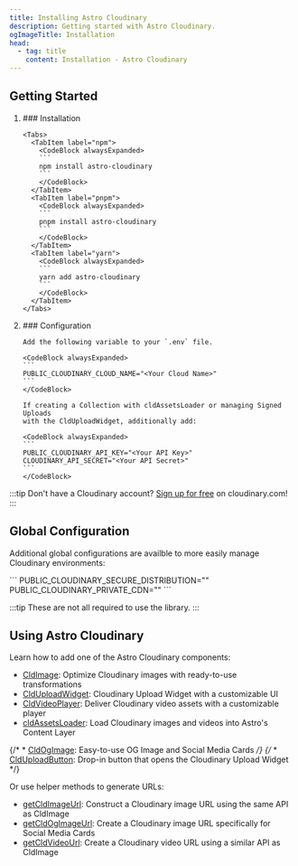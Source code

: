 ```yaml
---
title: Installing Astro Cloudinary
description: Getting started with Astro Cloudinary.
ogImageTitle: Installation
head:
  - tag: title
    content: Installation - Astro Cloudinary
---
```





## Getting Started

<Steps>
<ol class="!mt-10">
  <li>
    ### Installation

    <Tabs>
      <TabItem label="npm">
        <CodeBlock alwaysExpanded>
        ```
        npm install astro-cloudinary
        ```
        </CodeBlock>
      </TabItem>
      <TabItem label="pnpm">
        <CodeBlock alwaysExpanded>
        ```
        pnpm install astro-cloudinary
        ```
        </CodeBlock>
      </TabItem>
      <TabItem label="yarn">
        <CodeBlock alwaysExpanded>
        ```
        yarn add astro-cloudinary
        ```
        </CodeBlock>
      </TabItem>
    </Tabs>
  </li>
  <li>
    ### Configuration

    Add the following variable to your `.env` file.

    <CodeBlock alwaysExpanded>
    ```
    PUBLIC_CLOUDINARY_CLOUD_NAME="<Your Cloud Name>"
    ```
    </CodeBlock>

    If creating a Collection with cldAssetsLoader or managing Signed Uploads
    with the CldUploadWidget, additionally add:

    <CodeBlock alwaysExpanded>
    ```
    PUBLIC_CLOUDINARY_API_KEY="<Your API Key>"
    CLOUDINARY_API_SECRET="<Your API Secret>"
    ```
    </CodeBlock>
  </li>
</ol>
</Steps>

:::tip
Don't have a Cloudinary account? <a href="https://cloudinary.com/users/register_free?utm_campaign=devx_astrocloudinary&utm_medium=referral&utm_source=astrocloudinary">Sign up for free</a> on cloudinary.com!
:::

## Global Configuration

Additional global configurations are availble to more easily manage
Cloudinary environments:

<CodeBlock alwaysExpanded>
```
PUBLIC_CLOUDINARY_SECURE_DISTRIBUTION="<Your Secure Distribution / CNAME>"
PUBLIC_CLOUDINARY_PRIVATE_CDN="<true|false>"
```
</CodeBlock>

:::tip
These are not all required to use the library.
:::

## Using Astro Cloudinary

Learn how to add one of the Astro Cloudinary components:

* [CldImage](/cldimage/basic-usage): Optimize Cloudinary images with ready-to-use transformations
* [CldUploadWidget](/clduploadwidget/basic-usage): Cloudinary Upload Widget with a customizable UI
* [CldVideoPlayer](/cldvideoplayer/basic-usage): Deliver Cloudinary video assets with a customizable player
* [cldAssetsLoader](/cldassetsloader/basic-usage): Load Cloudinary images and videos into Astro's Content Layer

{/* * [CldOgImage](/cldogimage/basic-usage): Easy-to-use OG Image and Social Media Cards */}
{/* * [CldUploadButton](/clduploadbutton/basic-usage): Drop-in button that opens the Cloudinary Upload Widget */}

Or use helper methods to generate URLs:

* [getCldImageUrl](/getcldimageurl/basic-usage): Construct a Cloudinary image URL using the same API as CldImage
* [getCldOgImageUrl](/getcldogimageurl/basic-usage): Create a Cloudinary image URL specifically for Social Media Cards
* [getCldVideoUrl](/getcldvideourl/basic-usage): Create a Cloudinary video URL using a similar API as CldImage